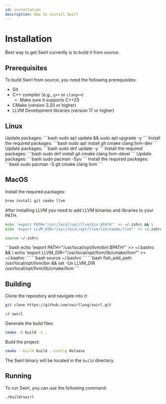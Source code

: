 ```yaml
---
id: installation
description: How to install Swirl
---
```



# Installation

Best way to get Swirl currently is to build it from source.

## Prerequisites

To build Swirl from source, you need the following prerequisites:
- Git
- C++ compiler (e.g., `g++` or `clang++`)
    - Make sure it supports C++23
- CMake (version 3.20 or higher)
- LLVM Development libraries (version 17 or higher)

## Linux
<Tabs groupId="os">
<TabItem value="Ubuntu" label="Ubuntu">
Update packages:
```bash
sudo apt update && sudo apt upgrade -y
```
Install the required packages:
```bash
sudo apt install git cmake clang llvm-dev
```
</TabItem>

<TabItem value="fedora" label="Fedora">
Update packages:
```bash
sudo dnf update -y
```
Install the required packages:
```bash
sudo dnf install git cmake clang llvm-devel
```
</TabItem>
<TabItem value="arch" label="Arch Linux">
Update packages:
```bash
sudo pacman -Syu
```
Install the required packages:
```bash
sudo pacman -S git cmake clang llvm
```
</TabItem>
</Tabs>

## MacOS
Install the required packages:
```bash
brew install git cmake llvm
```

After installing LLVM you need to add LLVM binaries and libraries to your PATH.
<Tabs groupId="macos">
<TabItem value="zsh" label="Zsh">
```bash
echo 'export PATH="/usr/local/opt/llvm/bin:$PATH"' >> ~/.zshrc && \
echo 'export LLVM_DIR="/usr/local/opt/llvm/lib/cmake/llvm"' >> ~/.zshrc
```
```bash
source ~/.zshrc
```
</TabItem>
<TabItem value="bash" label="Bash">
```bash
echo 'export PATH="/usr/local/opt/llvm/bin:$PATH"' >> ~/.bashrc && \
echo 'export LLVM_DIR="/usr/local/opt/llvm/lib/cmake/llvm"' >> ~/.bashrc
```
```bash
source ~/.bashrc
```
</TabItem>
<TabItem value="fish" label="Fish">
```bash
fish_add_path /usr/local/opt/llvm/bin &&
set -Ux LLVM_DIR /usr/local/opt/llvm/lib/cmake/llvm
```
</TabItem>
</Tabs>

## Building
Clone the repository and navigate into it:
```bash
git clone https://github.com/swirllang/swirl.git
```
```bash
cd swirl
```

Generate the build files:
```bash
cmake -B build -S .
```

Build the project:
```bash
cmake --build build --config Release
```
The Swirl binary will be located in the `build` directory.

## Running
To run Swirl, you can use the following command:
```bash
./build/swirl
```
